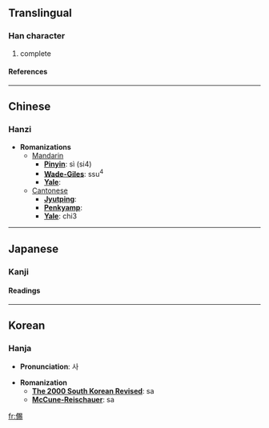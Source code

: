 ==Translingual==
===Han character===
{{Han char|rad=人|as=15|sn=17|four=2622<sub>7</sub>|canj=人月金竹 (OBCH)}}
# complete
====References====
{{Han ref|kx=0120.270|dkj=01260|dj=0254.250|hdz=10234.040|uh=5129|ud=20777|bh=ECBE|bd=60606}}
----

==Chinese==
===Hanzi===


* '''Romanizations'''
** [[Mandarin]]
*** '''[[Pinyin]]''': sì (si4)
*** '''[[Wade-Giles]]''': ssu<sup>4</sup>
*** '''[[Yale]]''': 
**[[Cantonese]]
***'''[[Jyutping]]''':
***'''[[Penkyamp]]''': 
***'''[[Yale]]''': chi3


----
==Japanese==
===Kanji===
{{ja-kanji|grade=|rs=人15}}
====Readings====
{{ja-readings|on=[[し]] (shi)|kun=[[つくす]] (tsukusu), [[つきる]] (tsukiru)}}


----
==Korean==
===Hanja===

* '''Pronunciation''': 사

* '''Romanization'''
** '''[[The 2000 South Korean Revised Romanization|The 2000 South Korean Revised]]''': sa
** '''[[McCune-Reischauer]]''': sa


[[fr:儩]]
